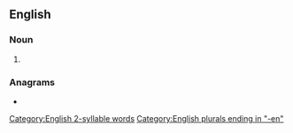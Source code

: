 {{also|ad-men}}
==English==

===Noun===
{{head|en|noun plural form}}

# {{plural of|adman|lang=en}}

===Anagrams===
* {{anagrams|en|Amend|Edman|Mande|Medan|amend|amend.|deman|maned|named}}

[[Category:English 2-syllable words]]
[[Category:English plurals ending in "-en"]]